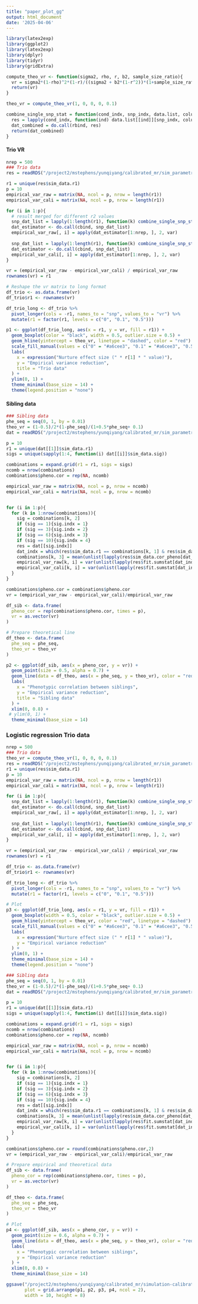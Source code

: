 ```yaml
---
title: "paper_plot_gg"
output: html_document
date: '2025-04-06'
---
```


```r
library(latex2exp)
library(ggplot2)
library(latex2exp)
library(dplyr)
library(tidyr)
library(gridExtra)
```

```r
compute_theo_vr <- function(sigma2, rho, r, b2, sample_size_ratio){
  vr = sigma2*(1-rho)^2*(1-r)/((sigma2 + b2*(1-r^2))*(1+sample_size_ratio - 2*rho))/2
  return(vr)
}

theo_vr = compute_theo_vr(1, 0, 0, 0, 0.1)
```

```r
combine_single_snp_stat = function(cond_indx, snp_indx, data.list, column_names){
  res = lapply(cond_indx, function(ind) data.list[[ind]][snp_indx, column_names])
  dat_combined = do.call(rbind, res)
  return(dat_combined)
}
```


#### Trio VR
```r
nrep = 500
### Trio data
res = readRDS("/project2/mstephens/yunqiyang/calibrated_mr/sim_parametric202404/trio_linear/res.rds")

r1 = unique(res$sim_data.r1)
p = 10
empirical_var_raw = matrix(NA, ncol = p, nrow = length(r1))
empirical_var_cali = matrix(NA, ncol = p, nrow = length(r1))

for (i in 1:p){
  # result merged for different r2 values 
  snp_dat_list = lapply(1:length(r1), function(k) combine_single_snp_stat(which(res$sim_data.r1 == r1[k] & res$fit.method == "calibrated_model_T"), i, data.list = res$fit.sumstat, column_names = c("Y1.raw")))
  dat_estimator <- do.call(cbind, snp_dat_list)
  empirical_var_raw[, i] = apply(dat_estimator[1:nrep, ], 2, var)
  
  snp_dat_list = lapply(1:length(r1), function(k) combine_single_snp_stat(which(res$sim_data.r1 == r1[k] & res$fit.method == "calibrated_model_T"), i, data.list = res$fit.sumstat, column_names = c("Y1.cali")))
  dat_estimator <- do.call(cbind, snp_dat_list)
  empirical_var_cali[, i] = apply(dat_estimator[1:nrep, ], 2, var)
}

vr = (empirical_var_raw - empirical_var_cali) / empirical_var_raw
rownames(vr) = r1
```

```r
# Reshape the vr matrix to long format
df_trio <- as.data.frame(vr)
df_trio$r1 <- rownames(vr)

df_trio_long <- df_trio %>%
  pivot_longer(cols = -r1, names_to = "snp", values_to = "vr") %>%
  mutate(r1 = factor(r1, levels = c("0", "0.1", "0.5")))

p1 <- ggplot(df_trio_long, aes(x = r1, y = vr, fill = r1)) +
  geom_boxplot(color = "black", width = 0.5, outlier.size = 0.5) +
  geom_hline(yintercept = theo_vr, linetype = "dashed", color = "red") +
  scale_fill_manual(values = c("0" = "#a6cee3", "0.1" = "#a6cee3", "0.5" = "#a6cee3")) +
  labs(
    x = expression("Nurture effect size (" * r[1] * " value)"),
    y = "Empirical variance reduction",
    title = "Trio data"
  ) +
  ylim(0, 1) +
  theme_minimal(base_size = 14) +
  theme(legend.position = "none")

```

#### Sibling data
```r
### Sibling data
phe_seq = seq(0, 1, by = 0.01)
theo_vr = (1-0.5)/2*(1-phe_seq)/(1+0.5*phe_seq+ 0.1)
dat = readRDS("/project2/mstephens/yunqiyang/calibrated_mr/sim_parametric202404/sibling_linear_separate/res.rds")

p = 10
r1 = unique(dat[[1]]$sim_data.r1)
sigs = unique(sapply(1:4, function(i) dat[[i]]$sim_data.sig))

combinations = expand.grid(r1 = r1, sigs = sigs)
ncomb = nrow(combinations)
combinations$pheno.cor = rep(NA, ncomb)

empirical_var_raw = matrix(NA, ncol = p, nrow = ncomb)
empirical_var_cali = matrix(NA, ncol = p, nrow = ncomb)


for (i in 1:p){
  for (k in 1:nrow(combinations)){
    sig = combinations[k, 2]
    if (sig == 1){sig.indx = 1}
    if (sig == 3){sig.indx = 2}
    if (sig == 6){sig.indx = 3}
    if (sig == 10){sig.indx = 4}
    res = dat[[sig.indx]]
    dat_indx = which(res$sim_data.r1 == combinations[k, 1] & res$sim_data.sig == sig & res$fit.method == "calibrated")
    combinations[k, 3] = mean(unlist(lapply(res$sim_data.cor_pheno[dat_indx[1:nrep]], function(x) x[1])))
    empirical_var_raw[k, i] = var(unlist(lapply(res$fit.sumstat[dat_indx[1:nrep]], function(x) x[i, "Y1.raw"])))
    empirical_var_cali[k, i] = var(unlist(lapply(res$fit.sumstat[dat_indx[1:nrep]], function(x) x[i, "Y1.cali"])))
  }
}

combinations$pheno.cor = combinations$pheno.cor
vr = (empirical_var_raw - empirical_var_cali)/empirical_var_raw
```

```r

df_sib <- data.frame(
  pheno_cor = rep(combinations$pheno.cor, times = p),
  vr = as.vector(vr)
)

# Prepare theoretical line
df_theo <- data.frame(
  phe_seq = phe_seq,
  theo_vr = theo_vr
)

p2 <- ggplot(df_sib, aes(x = pheno_cor, y = vr)) +
  geom_point(size = 0.5, alpha = 0.7) +
  geom_line(data = df_theo, aes(x = phe_seq, y = theo_vr), color = "red", linetype = "dashed") +
  labs(
    x = "Phenotypic correlation between siblings",
    y = "Empirical variance reduction",
    title = "Sibling data"
  ) +
  xlim(0, 0.8) +
 # ylim(0, 1) +
  theme_minimal(base_size = 14)

```


### Logistic regression Trio data

```r
nrep = 500
### Trio data
theo_vr = compute_theo_vr(1, 0, 0, 0, 0.1)
res = readRDS("/project2/mstephens/yunqiyang/calibrated_mr/sim_parametric202404/trio_logistic_cutoff1.5/res.rds")
r1 = unique(res$sim_data.r1)
p = 10
empirical_var_raw = matrix(NA, ncol = p, nrow = length(r1))
empirical_var_cali = matrix(NA, ncol = p, nrow = length(r1))

for (i in 1:p){
  snp_dat_list = lapply(1:length(r1), function(k) combine_single_snp_stat(which(res$sim_data.r1 == r1[k] & res$fit.method == "calibrated"), i, data.list = res$fit.sumstat, column_names = c("Y1.raw")))
  dat_estimator <- do.call(cbind, snp_dat_list)
  empirical_var_raw[, i] = apply(dat_estimator[1:nrep, ], 2, var)
  
  snp_dat_list = lapply(1:length(r1), function(k) combine_single_snp_stat(which(res$sim_data.r1 == r1[k] & res$fit.method == "calibrated"), i, data.list = res$fit.sumstat, column_names = c("Y1.cali")))
  dat_estimator <- do.call(cbind, snp_dat_list)
  empirical_var_cali[, i] = apply(dat_estimator[1:nrep, ], 2, var)
}

vr = (empirical_var_raw - empirical_var_cali) / empirical_var_raw
rownames(vr) = r1
```

```r
df_trio <- as.data.frame(vr)
df_trio$r1 <- rownames(vr)

df_trio_long <- df_trio %>%
  pivot_longer(cols = -r1, names_to = "snp", values_to = "vr") %>%
  mutate(r1 = factor(r1, levels = c("0", "0.1", "0.5")))

# Plot
p3 <- ggplot(df_trio_long, aes(x = r1, y = vr, fill = r1)) +
  geom_boxplot(width = 0.5, color = "black", outlier.size = 0.5) +
  geom_hline(yintercept = theo_vr, color = "red", linetype = "dashed") +
  scale_fill_manual(values = c("0" = "#a6cee3", "0.1" = "#a6cee3", "0.5" = "#a6cee3")) +
  labs(
    x = expression("Nurture effect size (" * r[1] * " value)"),
    y = "Empirical variance reduction"
  ) +
  ylim(0, 1) +
  theme_minimal(base_size = 14) +
  theme(legend.position = "none")
```


```r
### Sibling data
phe_seq = seq(0, 1, by = 0.01)
theo_vr = (1-0.5)/2*(1-phe_seq)/(1+0.5*phe_seq+ 0.1)
dat = readRDS("/project2/mstephens/yunqiyang/calibrated_mr/sim_parametric202404/sibling_logistic_separate/res.rds")

p = 10
r1 = unique(dat[[1]]$sim_data.r1)
sigs = unique(sapply(1:4, function(i) dat[[i]]$sim_data.sig))

combinations = expand.grid(r1 = r1, sigs = sigs)
ncomb = nrow(combinations)
combinations$pheno.cor = rep(NA, ncomb)

empirical_var_raw = matrix(NA, ncol = p, nrow = ncomb)
empirical_var_cali = matrix(NA, ncol = p, nrow = ncomb)


for (i in 1:p){
  for (k in 1:nrow(combinations)){
    sig = combinations[k, 2]
    if (sig == 1){sig.indx = 1}
    if (sig == 3){sig.indx = 2}
    if (sig == 6){sig.indx = 3}
    if (sig == 10){sig.indx = 4}
    res = dat[[sig.indx]]
    dat_indx = which(res$sim_data.r1 == combinations[k, 1] & res$sim_data.sig == sig & res$fit.method == "calibrated")
    combinations[k, 3] = mean(unlist(lapply(res$sim_data.cor_pheno[dat_indx[1:nrep]], function(x) x[1])))
    empirical_var_raw[k, i] = var(unlist(lapply(res$fit.sumstat[dat_indx[1:nrep]], function(x) x[i, "Y1.raw"])))
    empirical_var_cali[k, i] = var(unlist(lapply(res$fit.sumstat[dat_indx[1:nrep]], function(x) x[i, "Y1.cali"])))
  }
}

combinations$pheno.cor = round(combinations$pheno.cor,2)
vr = (empirical_var_raw - empirical_var_cali)/empirical_var_raw
```

```r
# Prepare empirical and theoretical data
df_sib <- data.frame(
  pheno_cor = rep(combinations$pheno.cor, times = p),
  vr = as.vector(vr)
)

df_theo <- data.frame(
  phe_seq = phe_seq,
  theo_vr = theo_vr
)

# Plot
p4 <- ggplot(df_sib, aes(x = pheno_cor, y = vr)) +
  geom_point(size = 0.6, alpha = 0.7) +
  geom_line(data = df_theo, aes(x = phe_seq, y = theo_vr), color = "red", linetype = "dashed") +
  labs(
    x = "Phenotypic correlation between siblings",
    y = "Empirical variance reduction"
  ) +
  xlim(0, 0.8) +
  theme_minimal(base_size = 14)


```

```r
ggsave("/project2/mstephens/yunqiyang/calibrated_mr/simulation-calibrated-mr/output/sim_calibration.pdf",
       plot = grid.arrange(p1, p2, p3, p4, ncol = 2),
       width = 10, height = 8)
```

